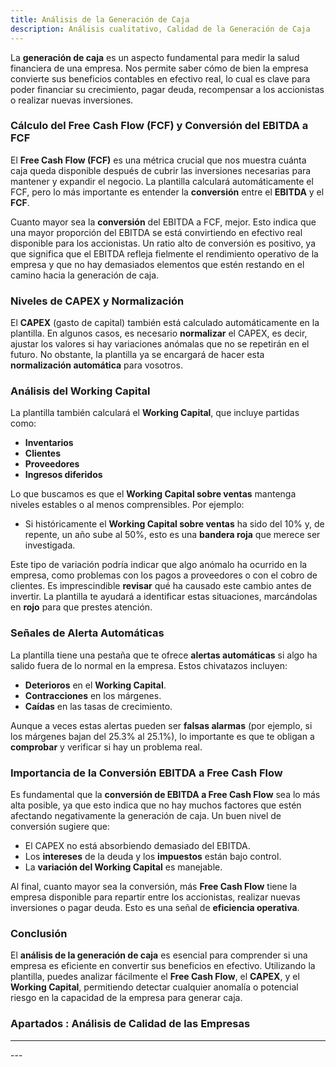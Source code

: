 ```yaml
---
title: Análisis de la Generación de Caja
description: Análisis cualitativo, Calidad de la Generación de Caja
---
```




<HeaderBackToAnalisisCalidad />

La **generación de caja** es un aspecto fundamental para medir la salud financiera de una empresa. Nos permite saber cómo de bien la empresa convierte sus beneficios contables en efectivo real, lo cual es clave para poder financiar su crecimiento, pagar deuda, recompensar a los accionistas o realizar nuevas inversiones.

### Cálculo del Free Cash Flow (FCF) y Conversión del EBITDA a FCF

El **Free Cash Flow (FCF)** es una métrica crucial que nos muestra cuánta caja queda disponible después de cubrir las inversiones necesarias para mantener y expandir el negocio. La plantilla calculará automáticamente el FCF, pero lo más importante es entender la **conversión** entre el **EBITDA** y el **FCF**.

Cuanto mayor sea la **conversión** del EBITDA a FCF, mejor. Esto indica que una mayor proporción del EBITDA se está convirtiendo en efectivo real disponible para los accionistas. Un ratio alto de conversión es positivo, ya que significa que el EBITDA refleja fielmente el rendimiento operativo de la empresa y que no hay demasiados elementos que estén restando en el camino hacia la generación de caja.

### Niveles de CAPEX y Normalización

El **CAPEX** (gasto de capital) también está calculado automáticamente en la plantilla. En algunos casos, es necesario **normalizar** el CAPEX, es decir, ajustar los valores si hay variaciones anómalas que no se repetirán en el futuro. No obstante, la plantilla ya se encargará de hacer esta **normalización automática** para vosotros.

### Análisis del Working Capital

La plantilla también calculará el **Working Capital**, que incluye partidas como:
- **Inventarios**
- **Clientes**
- **Proveedores**
- **Ingresos diferidos**

Lo que buscamos es que el **Working Capital sobre ventas** mantenga niveles estables o al menos comprensibles. Por ejemplo:
- Si históricamente el **Working Capital sobre ventas** ha sido del 10% y, de repente, un año sube al 50%, esto es una **bandera roja** que merece ser investigada.
  
Este tipo de variación podría indicar que algo anómalo ha ocurrido en la empresa, como problemas con los pagos a proveedores o con el cobro de clientes. Es imprescindible **revisar** qué ha causado este cambio antes de invertir. La plantilla te ayudará a identificar estas situaciones, marcándolas en **rojo** para que prestes atención.

### Señales de Alerta Automáticas

La plantilla tiene una pestaña que te ofrece **alertas automáticas** si algo ha salido fuera de lo normal en la empresa. Estos chivatazos incluyen:
- **Deterioros** en el **Working Capital**.
- **Contracciones** en los márgenes.
- **Caídas** en las tasas de crecimiento.

Aunque a veces estas alertas pueden ser **falsas alarmas** (por ejemplo, si los márgenes bajan del 25.3% al 25.1%), lo importante es que te obligan a **comprobar** y verificar si hay un problema real.

### Importancia de la Conversión EBITDA a Free Cash Flow

Es fundamental que la **conversión de EBITDA a Free Cash Flow** sea lo más alta posible, ya que esto indica que no hay muchos factores que estén afectando negativamente la generación de caja. Un buen nivel de conversión sugiere que:
- El CAPEX no está absorbiendo demasiado del EBITDA.
- Los **intereses** de la deuda y los **impuestos** están bajo control.
- La **variación del Working Capital** es manejable.

Al final, cuanto mayor sea la conversión, más **Free Cash Flow** tiene la empresa disponible para repartir entre los accionistas, realizar nuevas inversiones o pagar deuda. Esto es una señal de **eficiencia operativa**.

### Conclusión

El **análisis de la generación de caja** es esencial para comprender si una empresa es eficiente en convertir sus beneficios en efectivo. Utilizando la plantilla, puedes analizar fácilmente el **Free Cash Flow**, el **CAPEX**, y el **Working Capital**, permitiendo detectar cualquier anomalía o potencial riesgo en la capacidad de la empresa para generar caja.


### Apartados : Análisis de Calidad de las Empresas

---
<FooterLinkAnalisisCalidad />
---
